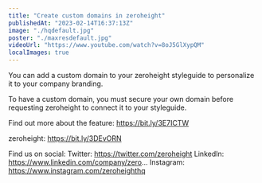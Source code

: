 ```yaml
---
title: "Create custom domains in zeroheight"
publishedAt: "2023-02-14T16:37:13Z"
image: "./hqdefault.jpg"
poster: "./maxresdefault.jpg"
videoUrl: "https://www.youtube.com/watch?v=8oJ5GlXypQM"
localImages: true
---
```


You can add a custom domain to your zeroheight styleguide to personalize it to your company branding.

To have a custom domain, you must secure your own domain before requesting zeroheight to connect it to your styleguide.

Find out more about the feature: https://bit.ly/3E7ICTW

zeroheight: https://bit.ly/3DEvORN

Find us on social:
Twitter: https://twitter.com/zeroheight
LinkedIn: https://www.linkedin.com/company/zero...
Instagram: https://www.instagram.com/zeroheighthq
